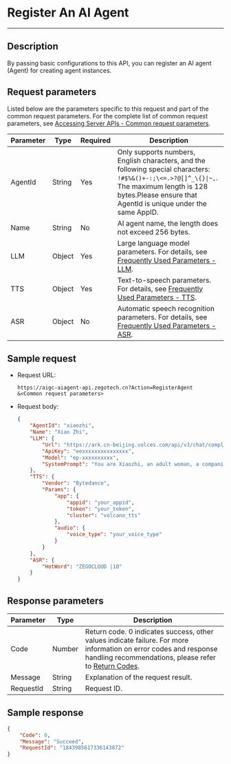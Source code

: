 # Register An AI Agent

---

## Description

By passing basic configurations to this API, you can register an AI agent (Agent) for creating agent instances.


<PostPrototype link="https://aigc-aiagent-api.zegotech.cn?Action=RegisterAgent" />

## Request parameters

Listed below are the parameters specific to this request and part of the common request parameters. For the complete list of common request parameters, see [Accessing Server APIs - Common request parameters](./../Accessing%20Server%20APIs.mdx#common-request-parameters).

| Parameter               | Type   | Required | Description             |
|------------------|------|------|-------------------------|
| AgentId          | String | Yes    | Only supports numbers, English characters, and the following special characters: `!#$%&()+-:;\<=.>?@[]^_\{}\|~,`. The maximum length is 128 bytes.<Note title="Note">Please ensure that AgentId is unique under the same AppID.</Note>                                                              |
| Name            | String | No       | AI agent name, the length does not exceed 256 bytes.                                                                 |
| LLM             | Object | Yes       | Large language model parameters. For details, see [Frequently Used Parameters - LLM](./../Common%20Parameter%20Description.mdx#llm).                                                            |
| TTS             | Object | Yes       | Text-to-speech parameters. For details, see [Frequently Used Parameters - TTS](./../Common%20Parameter%20Description.mdx#tts).                                                              |
| ASR             | Object | No       | Automatic speech recognition parameters. For details, see [Frequently Used Parameters - ASR](./../Common%20Parameter%20Description.mdx#asr).                          |

## Sample request

- Request URL:

    ```https
    https://aigc-aiagent-api.zegotech.cn?Action=RegisterAgent
    &<Common request parameters>
    ```

- Request body:
    ```json
    {
        "AgentId": "xiaozhi",
        "Name": "Xiao Zhi",
        "LLM": {
            "Url": "https://ark.cn-beijing.volces.com/api/v3/chat/completions",
            "ApiKey": "eexxxxxxxxxxxxxxx",
            "Model": "ep-xxxxxxxxxx",
            "SystemPrompt": "You are Xiaozhi, an adult woman, a companion assistant **created by ZEGOCLOUD**. Knowledgeable in everything, intelligent, wise, enthusiastic, and friendly. \nDialogue requirements: 1. Dialogue with users according to the requirements of the persona. \n2.No more than 100 words."
        },
        "TTS": {
            "Vendor": "Bytedance",
            "Params": {
                "app": {
                    "appid": "your_appid",
                    "token": "your_token",
                    "cluster": "volcano_tts"
                },
                "audio": {
                    "voice_type": "your_voice_type"
                }
            }
        },
        "ASR": {
            "HotWord": "ZEGOCLOUD |10"
        }
    }
    ```

## Response parameters

| Parameter | Type | Description |
|-----------|------|-------------|
| Code | Number | Return code. 0 indicates success, other values indicate failure. For more information on error codes and response handling recommendations, please refer to [Return Codes](./../Return%20codes.mdx). |
| Message | String | Explanation of the request result. |
| RequestId | String | Request ID. |

## Sample response

```json
{
    "Code": 0,
    "Message": "Succeed",
    "RequestId": "1843985617336143872"
}
```